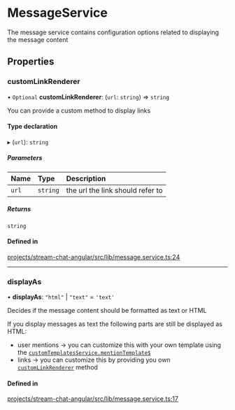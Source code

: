 # MessageService

The message service contains configuration options related to displaying the message content

## Properties

### customLinkRenderer

• `Optional` **customLinkRenderer**: (`url`: `string`) => `string`

You can provide a custom method to display links

#### Type declaration

▸ (`url`): `string`

##### Parameters

| Name | Type | Description |
| :------ | :------ | :------ |
| `url` | `string` | the url the link should refer to |

##### Returns

`string`

#### Defined in

[projects/stream-chat-angular/src/lib/message.service.ts:24](https://github.com/GetStream/stream-chat-angular/blob/9ce321c4a1fe921c6fc61f3761378627ead7385e/projects/stream-chat-angular/src/lib/message.service.ts#L24)

___

### displayAs

• **displayAs**: ``"html"`` | ``"text"`` = `'text'`

Decides if the message content should be formatted as text or HTML

If you display messages as text the following parts are still be displayed as HTML:
- user mentions -> you can customize this with your own template using the [`customTemplatesService.mentionTemplate$`](https://getstream.io/chat/docs/sdk/angular/services/CustomTemplatesService/#mentiontemplate)
- links -> you can customize this by providing you own [`customLinkRenderer`](#customlinkrenderer) method

#### Defined in

[projects/stream-chat-angular/src/lib/message.service.ts:17](https://github.com/GetStream/stream-chat-angular/blob/9ce321c4a1fe921c6fc61f3761378627ead7385e/projects/stream-chat-angular/src/lib/message.service.ts#L17)
